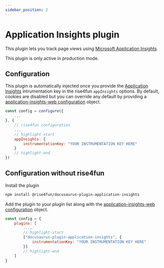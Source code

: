 ```yaml
---
sidebar_position: 2
---
```


# Application Insights plugin

This plugin lets you track page views using [Microsoft Application Insights](https://www.npmjs.com/package/@microsoft/applicationinsights-web).

This plugin is only active in production mode.

## Configuration

This plugin is automatically injected once you provide the [Application Insights](https://azuremarketplace.microsoft.com/en-us/marketplace/apps/Microsoft.AppInsights?exp=ubp8) intrumentation key
in the rise4fun `appInsights` options.
By default, cookies are disabled but you can override any default by providing
a [application-insights-web configuration](https://github.com/microsoft/ApplicationInsights-JS#snippet-configuration-options) object.

```js title="docusaurus.config.js"
const config = configure({
    ...
}, {
    // rise4fun configuration
    ...
    // highlight-start
    appInsights: {
        instrumentationKey: "YOUR INSTRUMENTATION KEY HERE"
    }
    // highlight-end
})
```

## Configuration without rise4fun

Install the plugin

```bash npm2yarn
npm install @rise4fun/docusaurus-plugin-application-insights
```

Add the plugin to your plugin list along with the [application-insights-web configuration](https://github.com/microsoft/ApplicationInsights-JS#snippet-configuration-options) object.

```js
const config = {
    plugins: [
        ...,
        // highlight-start
        ["docusaurus-plugin-application-insights", {
            instrumentationKey: "YOUR INSTRUMENTATION KEY HERE"
        }]
        // highlight-end
    ]
}
```
